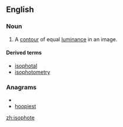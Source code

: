 ==English==

===Noun===
{{en-noun}}

# A [[contour]] of equal [[luminance]] in an image.

====Derived terms====
*[[isophotal]]
*[[isophotometry]]

===Anagrams===
* {{alphagram|ehioopst}}
* [[hoopiest#English|hoopiest]]

[[zh:isophote]]